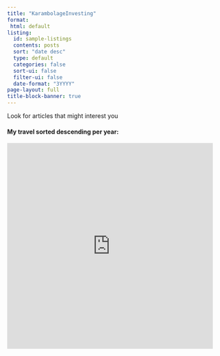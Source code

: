 ```yaml
---
title: "KarambolageInvesting"
format: 
 html: default
listing:
  id: sample-listings
  contents: posts
  sort: "date desc"
  type: default
  categories: false
  sort-ui: false
  filter-ui: false
  date-format: "3YYYY"
page-layout: full
title-block-banner: true
---
```


Look for articles that might interest you

#### My travel sorted descending per year:

::: {#sample-listings}
:::

<iframe src="https://giphy.com/embed/9JrkkDoJuU0FbdbUZU" width="480" height="480" frameBorder="0" class="giphy-embed" allowFullScreen>

</iframe>

<p>
